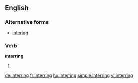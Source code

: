 ==English==

===Alternative forms===
* [[intering]] {{qualifier|rare}}

===Verb===
'''interring'''

# {{present participle of|inter|lang=en}}

[[de:interring]]
[[fr:interring]]
[[hu:interring]]
[[simple:interring]]
[[vi:interring]]